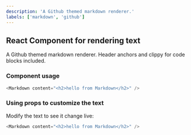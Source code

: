 ```yaml
---
description: 'A Github themed markdown renderer.'
labels: ['markdown', 'github']
---
```



## React Component for rendering text

A Github themed markdown renderer. Header anchors and clippy for code blocks included.

### Component usage
```js
<Markdown content="<h2>hello from Markdown</h2>" />
```

### Using props to customize the text

Modify the text to see it change live:
```js live
<Markdown content="<h2>hello from Markdown</h2>" />
```
